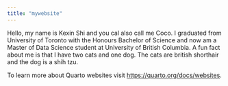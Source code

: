 ```yaml
---
title: "mywebsite"
---
```


Hello, my name is Kexin Shi and you cal also call me Coco. I graduated from University of Toronto with the Honours Bachelor of Science and now am a Master of Data Science student at University of British Columbia. A fun fact about me is that I have two cats and one dog. The cats are british shorthair and the dog is a shih tzu.

To learn more about Quarto websites visit <https://quarto.org/docs/websites>.
